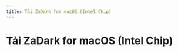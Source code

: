 ```yaml
---
title: Tải ZaDark for macOS (Intel Chip)
---
```



<h1 className="text-center">
  Tải ZaDark for macOS (Intel Chip)
</h1>

<DownloadCountdown url={DOWNLOAD_URLS.MAC_INTEL_CHIP}>
  <AdsByGoogle>
    <ins
      class="adsbygoogle"
      style={{ display: "block" }}
      data-ad-client="ca-pub-5192881442581767"
      data-ad-slot="7968616553"
      data-ad-format="auto"
      data-full-width-responsive="true"
    ></ins>
  </AdsByGoogle>

  <AdsByGoogle>
    <ins
      className="adsbygoogle"
      style={{ display: 'block' }}
      data-ad-client="ca-pub-5192881442581767"
      data-ad-slot="8722903447"
      data-ad-format="auto"
      data-full-width-responsive="true"
    />
  </AdsByGoogle>
</DownloadCountdown>